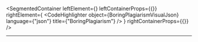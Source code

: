 
<SegmentedContainer
  leftElement={<BoringPlagiarismDesc />}
  leftContainerProps={{}}
  rightElement={
    <CodeHighlighter
      object={BoringPlagiarismVisualJson}
      language={"json"}
      title={"BoringPlagiarism"}
    />
  }
  rightContainerProps={{}}
/>

---
